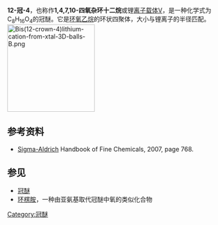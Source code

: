 {{chembox
| verifiedrevid = 401761050
| ImageFile = 12-crown-4 skeletal.svg
| ImageSize = 
| IUPACName = 1,4,7,10-tetraoxacyclododecane
| OtherNames = 12-crown-4, Lithium Ionophore V
| Section1 = {{Chembox Identifiers
|   ChemSpiderID_Ref = {{chemspidercite|correct|chemspider}}
| ChemSpiderID = 8912
| InChI = 1/C8H16O4/c1-2-10-5-6-12-8-7-11-4-3-9-1/h1-8H2
| InChIKey = XQQZRZQVBFHBHL-UHFFFAOYAA
| SMILES1 = C1COCCOCCOCCO1
| StdInChI_Ref = {{stdinchicite|correct|chemspider}}
| StdInChI = 1S/C8H16O4/c1-2-10-5-6-12-8-7-11-4-3-9-1/h1-8H2
| StdInChIKey_Ref = {{stdinchicite|correct|chemspider}}
| StdInChIKey = XQQZRZQVBFHBHL-UHFFFAOYSA-N
| CASNo_Ref = {{cascite|correct|CAS}}
| CASNo = 294-93-9
|   PubChem = 
|   SMILES = O1CCOCCOCCOCC1
}}
| Section2 = {{Chembox Properties
|   Formula = C<sub>8</sub>H<sub>16</sub>O<sub>4</sub>
|   MolarMass = 176.21
|   Appearance = 
|   Density = 1.089 g/mL（25 °C）
|   MeltingPt = 16 °C
|   BoilingPt = 61-70 °C/0.5 mm Hg
|   Solubility = 
  }}
| Section3 = {{Chembox Hazards
|   MainHazards = 
|   FlashPt = 113 °C
|   Autoignition = 
  }}
}}

'''12-冠-4'''，也称作'''1,4,7,10-四氧杂环十二烷'''或锂[[离子载体|离子载体]]V，是一种化学式为C<sub>8</sub>H<sub>16</sub>O<sub>4</sub>的冠醚。它是[[环氧乙烷|环氧乙烷]]的环状四聚体，大小与锂离子的半径匹配。
[[File:Bis(12-crown-4)lithium-cation-from-xtal-3D-balls-B.png|200px]]

== 参考资料 ==
* [[Sigma-Aldrich|Sigma-Aldrich]] Handbook of Fine Chemicals, 2007, page 768.

== 参见 ==
*[[冠醚|冠醚]]
*[[环楞胺|环楞胺]]，一种由亚氨基取代冠醚中氧的类似化合物

{{醚}}
{{有机化合物小作品}}

[[Category:冠醚|Category:冠醚]]